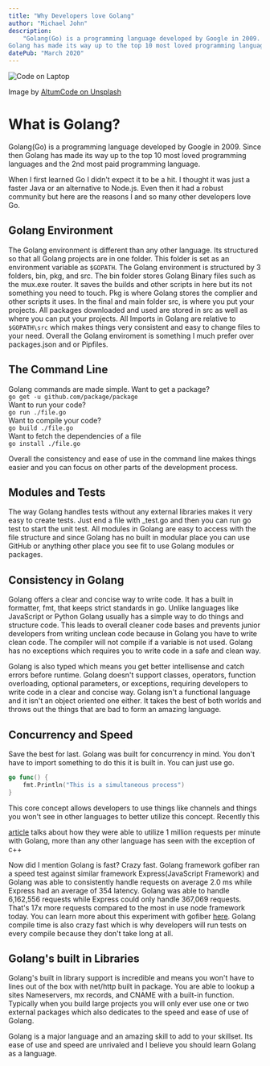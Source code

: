 ```yaml
---
title: "Why Developers love Golang"
author: "Michael John"
description:
    "Golang(Go) is a programming language developed by Google in 2009. Since then
Golang has made its way up to the top 10 most loved programming languages."
datePub: "March 2020"
---
```


<img src="/blog/codeonlaptop.jpg" alt="Code on Laptop" />

Image by <a href="https://unsplash.com/photos/dMUt0X3f59Q"> AltumCode on
Unsplash </a>

# What is Golang?

Golang(Go) is a programming language developed by Google in 2009. Since then
Golang has made its way up to the top 10 most loved programming languages and
the 2nd most paid programming language.

When I first learned Go I didn't expect it to be a hit. I thought it was just a
faster Java or an alternative to Node.js. Even then it had a robust community
but here are the reasons I and so many other developers love Go.

## Golang Environment

The Golang environment is different than any other language. Its structured so
that all Golang projects are in one folder. This folder is set as an environment
variable as `$GOPATH`. The Golang environment is structured by 3 folders, bin,
pkg, and src. The bin folder stores Golang Binary files such as the mux.exe
router. It saves the builds and other scripts in here but its not something you
need to touch. Pkg is where Golang stores the complier and other scripts it
uses. In the final and main folder src, is where you put your projects. All
packages downloaded and used are stored in src as well as where you can put your
projects. All Imports in Golang are relative to `$GOPATH\src` which makes things
very consistent and easy to change files to your need. Overall the Golang
enviroment is something I much prefer over packages.json and or Pipfiles.

## The Command Line

Golang commands are made simple. Want to get a package? <br />
`go get -u github.com/package/package` <br /> Want to run your code? <br />
`go run ./file.go`<br /> Want to compile your code? <br />
`go build ./file.go`<br /> Want to fetch the dependencies of a file <br />
`go install ./file.go`<br />

Overall the consistency and ease of use in the command line makes things easier
and you can focus on other parts of the development process.

## Modules and Tests

The way Golang handles tests without any external libraries makes it very easy
to create tests. Just end a file with \_test.go and then you can run go test to
start the unit test. All modules in Golang are easy to access with the file
structure and since Golang has no built in modular place you can use GitHub or
anything other place you see fit to use Golang modules or packages.

## Consistency in Golang

Golang offers a clear and concise way to write code. It has a built in
formatter, fmt, that keeps strict standards in go. Unlike languages like
JavaScript or Python Golang usually has a simple way to do things and structure
code. This leads to overall cleaner code bases and prevents junior developers
from writing unclean code because in Golang you have to write clean code. The
compiler will not compile if a variable is not used. Golang has no exceptions
which requires you to write code in a safe and clean way.

Golang is also typed which means you get better intellisense and catch errors
before runtime. Golang doesn't support classes, operators, function overloading,
optional parameters, or exceptions, requiring developers to write code in a
clear and concise way. Golang isn't a functional language and it isn't an object
oriented one either. It takes the best of both worlds and throws out the things
that are bad to form an amazing language.

## Concurrency and Speed

Save the best for last. Golang was built for concurrency in mind. You don't have
to import something to do this it is built in. You can just use go.

```go
go func() {
    fmt.Println("This is a simultaneous process")
}
```

This core concept allows developers to use things like channels and things you
won't see in other languages to better utilize this concept. Recently this

<a href="https://medium.com/smsjunk/handling-1-million-requests-per-minute-with-golang-f70ac505fcaa">article</a> talks about how they were able to utilize 1 million requests per minute with
Golang, more than any other language has seen with the exception of c++

Now did I mention Golang is fast? Crazy fast. Golang framework gofiber ran a
speed test against similar framework Express(JavaScript Framework) and Golang
was able to consistently handle requests on average 2.0 ms while Express had an
average of 354 latency. Golang was able to handle 6,162,556 requests while
Express could only handle 367,069 requests. That's 17x more requests compared to
the most in use node framework today. You can learn more about this experiment
with gofiber <a href="https://docs.gofiber.io/extra/benchmarks">here</a>. Golang
compile time is also crazy fast which is why developers will run tests on every
compile because they don't take long at all.

## Golang's built in Libraries

Golang's built in library support is incredible and means you won't have to
lines out of the box with net/http built in package. You are able to lookup a
sites Nameservers, mx records, and CNAME with a built-in function. Typically
when you build large projects you will only ever use one or two external
packages which also dedicates to the speed and ease of use of Golang.

Golang is a major language and an amazing skill to add to your skillset. Its
ease of use and speed are unrivaled and I believe you should learn Golang as a
language.
